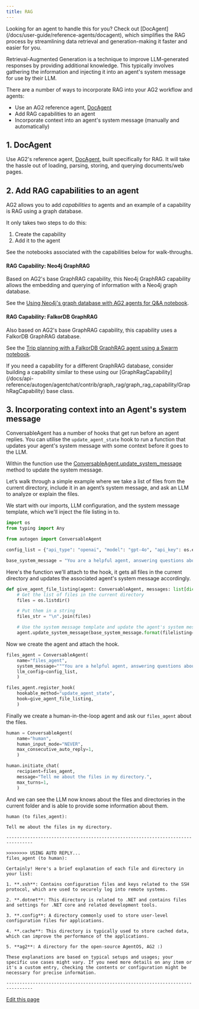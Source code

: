 ```yaml
---
title: RAG
---
```


<Tip>
Looking for an agent to handle this for you? Check out [DocAgent](/docs/user-guide/reference-agents/docagent), which simplifies the RAG process by streamlining data retrieval and generation-making it faster and easier for you.
</Tip>

Retrieval-Augmented Generation is a technique to improve LLM-generated responses by providing additional knowledge. This typically involves gathering the information and injecting it into an agent's system message for use by their LLM.

There are a number of ways to incorporate RAG into your AG2 workflow and agents:
- Use an AG2 reference agent, [DocAgent](/docs/user-guide/reference-agents/docagent)
- Add RAG capabilities to an agent
- Incorporate context into an agent's system message (manually and automatically)

## 1. DocAgent

Use AG2's reference agent, [DocAgent](/docs/user-guide/reference-agents/docagent), built specifically for RAG. It will take the hassle out of loading, parsing, storing, and querying documents/web pages.

## 2. Add RAG capabilities to an agent

AG2 allows you to add *capabilities* to agents and an example of a capability is RAG using a graph database.

It only takes two steps to do this:
1. Create the capability
2. Add it to the agent

See the notebooks associated with the capabilities below for walk-throughs.

#### RAG Capability: Neo4j GraphRAG
Based on AG2's base GraphRAG capability, this Neo4j GraphRAG capability allows the embedding and querying of information with a Neo4j graph database.

See the [Using Neo4j's graph database with AG2 agents for Q&A notebook](/docs/use-cases/notebooks/notebooks/agentchat_graph_rag_neo4j).

#### RAG Capability: FalkorDB GraphRAG
Also based on AG2's base GraphRAG capability, this capability uses a FalkorDB GraphRAG database.

See the [Trip planning with a FalkorDB GraphRAG agent using a Swarm notebook](/docs/use-cases/notebooks/notebooks/agentchat_swarm_graphrag_trip_planner).

<Tip>
If you need a capability for a different GraphRAG database, consider building a capability similar to these using our [GraphRagCapability](/docs/api-reference/autogen/agentchat/contrib/graph_rag/graph_rag_capability/GraphRagCapability) base class.
</Tip>

## 3. Incorporating context into an Agent's system message

ConversableAgent has a number of hooks that get run before an agent replies. You can utilise the `update_agent_state` hook to run a function that updates your agent's system message with some context before it goes to the LLM.

Within the function use the [ConversableAgent.update_system_message](/docs/api-reference/autogen/ConversableAgent#update-system-message) method to update the system message.

Let’s walk through a simple example where we take a list of files from the current directory, include it in an agent’s system message, and ask an LLM to analyze or explain the files.

We start with our imports, LLM configuration, and the system message template, which we'll inject the file listing in to.
```python
import os
from typing import Any

from autogen import ConversableAgent

config_list = {"api_type": "openai", "model": "gpt-4o", "api_key": os.environ["OPENAI_API_KEY"]}

base_system_message = "You are a helpful agent, answering questions about the files in a directory:\n{filelisting}"
```

Here's the function we'll attach to the hook, it gets all files in the current directory and updates the associated agent's system message accordingly.

```python
def give_agent_file_listing(agent: ConversableAgent, messages: list[dict[str, Any]]) -> None:
    # Get the list of files in the current directory
    files = os.listdir()

    # Put them in a string
    files_str = "\n".join(files)

    # Use the system message template and update the agent's system message to include the file listing
    agent.update_system_message(base_system_message.format(filelisting=files_str))
```

Now we create the agent and attach the hook.

```python
files_agent = ConversableAgent(
    name="files_agent",
    system_message="""You are a helpful agent, answering questions about the files in a directory.""",
    llm_config=config_list,
    )

files_agent.register_hook(
    hookable_method="update_agent_state",
    hook=give_agent_file_listing,
    )
```

Finally we create a human-in-the-loop agent and ask our `files_agent` about the files.

```python
human = ConversableAgent(
    name="human",
    human_input_mode="NEVER",
    max_consecutive_auto_reply=1,
    )

human.initiate_chat(
    recipient=files_agent,
    message="Tell me about the files in my directory.",
    max_turns=1,
    )
```

And we can see the LLM now knows about the files and directories in the current folder and is able to provide some information about them.

```console
human (to files_agent):

Tell me about the files in my directory.

--------------------------------------------------------------------------------

>>>>>>>> USING AUTO REPLY...
files_agent (to human):

Certainly! Here's a brief explanation of each file and directory in your list:

1. **.ssh**: Contains configuration files and keys related to the SSH protocol, which are used to securely log into remote systems.

2. **.dotnet**: This directory is related to .NET and contains files and settings for .NET core and related development tools.

3. **.config**: A directory commonly used to store user-level configuration files for applications.

4. **.cache**: This directory is typically used to store cached data, which can improve the performance of the applications.

5. **ag2**: A directory for the open-source AgentOS, AG2 :)

These explanations are based on typical setups and usages; your specific use cases might vary. If you need more details on any item or it's a custom entry, checking the contents or configuration might be necessary for precise information.

--------------------------------------------------------------------------------
```

<div className="edit-url-container">
    <a className="edit-url" href="https://github.com/ag2ai/ag2/edit/main/website/docs/user-guide/advanced-concepts/rag.mdx" target='_blank'><Icon icon="pen" iconType="solid" size="13px"/> Edit this page</a>
</div>
